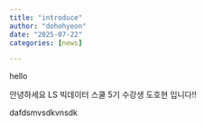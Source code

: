 ```yaml
---
title: "introduce"
author: "dohohyeon"
date: "2025-07-22"
categories: [news]

---
```

hello

안녕하세요
LS 빅데이터 스쿨 5기 수강생
도호현
입니다!!

dafdsmvsdkvnsdk

